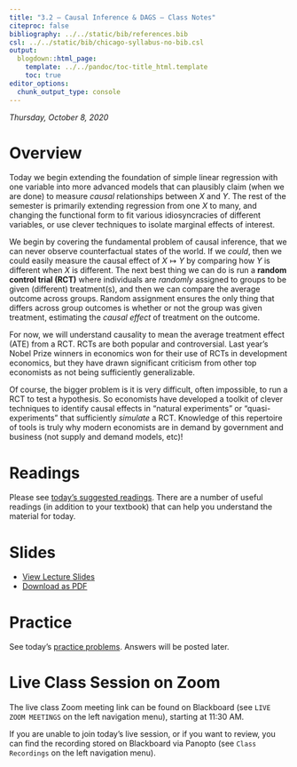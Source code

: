 ```yaml
---
title: "3.2 — Causal Inference & DAGS — Class Notes"
citeproc: false
bibliography: ../../static/bib/references.bib
csl: ../../static/bib/chicago-syllabus-no-bib.csl
output:
  blogdown::html_page:
    template: ../../pandoc/toc-title_html.template
    toc: true
editor_options: 
  chunk_output_type: console
---
```


*Thursday, October 8, 2020*

# Overview

Today we begin extending the foundation of simple linear regression with one variable into more advanced models that can plausibly claim (when we are done) to measure *causal* relationships between $X$ and $Y$. The rest of the semester is primarily extending regression from one $X$ to many, and changing the functional form to fit various idiosyncracies of different variables, or use clever techniques to isolate marginal effects of interest.

We begin by covering the fundamental problem of causal inference, that we can never observe counterfactual states of the world. If we *could*, then we could easily measure the causal effect of $X \mapsto Y$ by comparing how $Y$ is different when $X$ is different. The next best thing we can do is run a **random control trial (RCT)** where individuals are *randomly* assigned to groups to be given (different) treatment(s), and then we can compare the average outcome across groups. Random assignment ensures the only thing that differs across group outcomes is whether or not the group was given treatment, estimating the *causal effect* of treatment on the outcome. 

For now, we will understand causality to mean the average treatment effect (ATE) from a RCT. RCTs are both popular and controversial. Last year’s Nobel Prize winners in economics won for their use of RCTs in development economics, but they have drawn significant criticism from other top economists as not being sufficiently generalizable.

Of course, the bigger problem is it is very difficult, often impossible, to run a RCT to test a hypothesis. So economists have developed a toolkit of clever techniques to identify causal effects in “natural experiments” or “quasi-experiments” that sufficiently *simulate* a RCT. Knowledge of this repertoire of tools is truly why modern economists are in demand by government and business (not supply and demand models, etc)!

# Readings

Please see [today’s suggested readings](/reading/3.2-reading). There are a number of useful readings (in addition to your textbook) that can help you understand the material for today. 

# Slides

- [<i class="fas fa-chalkboard-teacher"></i> View Lecture Slides](/slides/3.2-slides.html)
- [<i class="fas fa-file-pdf"></i> Download as PDF](/slides/3.2-slides.pdf)

# Practice

See today’s [practice problems](/r/3.2-r/practice). Answers will be posted later.

# Live Class Session on Zoom

The live class <i class="fas fa-video"></i> Zoom meeting link can be found on Blackboard (see `LIVE ZOOM MEETINGS` on the left navigation menu), starting at 11:30 AM.

If you are unable to join today's live session, or if you want to review, you can find the recording stored on Blackboard via Panopto (see `Class Recordings` on the left navigation menu).